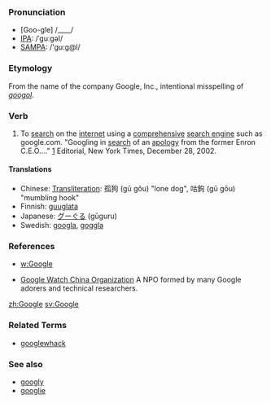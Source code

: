 ===Pronunciation===
*[Goo-gle] /____/
*[[w:IPA|IPA]]: /ˈguːgəl/
*[[w:SAMPA|SAMPA]]: /'gu:g@l/
===Etymology===
From the name of the company Google, Inc., intentional misspelling of ''[[googol]]''.
===Verb===
# To [[search]] on the [[internet]] using a [[comprehensive]] [[search engine]] such as google.com. "Googling in [[search]] of an [[apology]] from the former Enron C.E.O...." [http://www.nytimes.com/2002/12/28/opinion/28KELL.html?pagewanted=2&todaysheadlines] Editorial, New York Times, December 28, 2002.
====Translations====
*Chinese: [[Transliteration]]: 孤狗 (gū gǒu) "lone dog", 咕鉤 (gū gōu) "mumbling hook"
*Finnish: [[guuglata]]
*Japanese: [[グーぐる]] (gūguru)
*Swedish: [[googla]], [[goggla]]

===References===
*[[w:Google]]

*[http://www.google-watch-china.org Google Watch China Organization] A NPO formed by many Google adorers and technical researchers.


[[zh:Google]]
[[sv:Google]]

===Related Terms===
*[[googlewhack]]


===See also===
*[[googly]]
*[[googlie]]